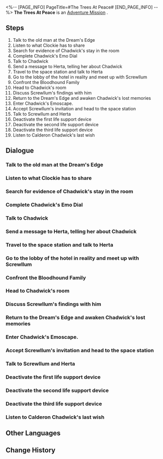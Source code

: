 <%-- [PAGE_INFO]
PageTitle=#The Trees At Peace#
[END_PAGE_INFO] --%>
{{Stub|Dialogue, characters, and location(s)}}
{{Mission Infobox
|id            = 2030301
|title         = 
|image         = Mission The Trees At Peace.png
|type          = Adventure
|event_name    = 
|chapter       = 
|requirements  = 
* [[Trailblaze Mission]] ''[[Whodunit]]'' completed
* [[Trailblaze Continuance]] ''[[When the Stars of Ingenuity Shine]]'' completed
|summary       = Calderon Chadwick was once a brilliant scientist. However, the "Imaginary Implosion Pulse" he developed led to the loss of homes and lives for innumerable individuals.<br />He spent the remainder of his life yearning for redemption, and it took several centuries after his physical demise for him to find the rightful place he deserved.
|characters    = <!--characters that appear in this mission-->
|startLocation = <!--location as it intially appears on the mission screen-->
|world         = <!--i.e. Penacony-->
|area          = <!--i.e. A Child's Dream-->
|prev          = 
|next          = 
|exp           = 350
|credits       = 80000
|stellarJade   = 
|other         = {{Card List|Traveler's Guide*5;Refined Aether*5;Lost Crystal*5;Clock Credits*360|delim=;}}
}}
'''The Trees At Peace''' is an [[Adventure Mission]]<!--in [world]-->.

==Steps==
# Talk to the old man at the Dream's Edge
# Listen to what Clockie has to share
# Search for evidence of Chadwick's stay in the room
# Complete Chadwick's Emo Dial
# Talk to Chadwick
# Send a message to Herta, telling her about Chadwick
# Travel to the space station and talk to Herta
# Go to the lobby of the hotel in reality and meet up with Screwllum
# Confront the Bloodhound Family
# Head to Chadwick's room
# Discuss Screwllum's findings with him
# Return to the Dream's Edge and awaken Chadwick's lost memories
# Enter Chadwick's Emoscape.
# Accept Screwllum's invitation and head to the space station
# Talk to Screwllum and Herta
# Deactivate the first life support device
# Deactivate the second life support device
# Deactivate the third life support device
# Listen to Calderon Chadwick's last wish

<!--
==Gameplay Notes==

--><!--
==Trial Character==

-->
==Dialogue==
{{Stub Dialogue}}
===Talk to the old man at the Dream's Edge===
{{Mission Description|type=adventure|location=<!--to be added-->|You encounter an old man with a profound gaze at the Dream's Edge.<br />Talk with him and learn about his experiences.}}
{{Dialogue Start}}
:{{tx}}
{{Dialogue End}}

===Listen to what Clockie has to share===
{{Mission Description|type=adventure|location=<!--to be added-->|update|You encounter an old man with a profound gaze at the Dream's Edge, but your discussion is harshly interrupted by the Bloodhound Family.<br />Clockie seems to have sensed something from the old man. Talk with him.}}
{{Dialogue Start}}
:{{tx}}
{{Dialogue End}}

===Search for evidence of Chadwick's stay in the room===
{{Mission Description|type=adventure|location=<!--to be added-->|update|Screwllum joins you in the investigation of Chadwick's past.<br />Chadwick's room seems empty. Explore the area for any potential clues.}}
{{Dialogue Start}}
:{{tx}}
{{Dialogue End}}

===Complete Chadwick's Emo Dial===
{{Mission Description|type=adventure|location=<!--to be added-->|update|You encounter an old man with a profound gaze at the Dream's Edge, but your discussion is harshly interrupted by the Bloodhound Family.<br />Clockie believes that the old man is lacking a certain mood. Help fix his lost emotions after the Bloodhound Family members leave.}}
{{Dialogue Start}}
:{{tx}}
{{Dialogue End}}

===Talk to Chadwick===
{{Mission Description|type=adventure|location=<!--to be added-->|update|You have helped the old man named Chadwick fix his missing mood pieces.<br />Now, you can have an uninterrupted talk with him.}}
{{Dialogue Start}}
:{{tx}}
{{Dialogue End}}

===Send a message to Herta, telling her about Chadwick===
{{Mission Description|type=adventure|location=<!--to be added-->|update|Surprisingly, the old man named Chadwick was once a member of the Genius Society. Why is he stranded at the Dream's Edge?<br />You decide to inform other members of the Society &mdash; the ones you know, that is &mdash; about Chadwick's situation.}}
{{Dialogue Start}}
:{{tx}}
{{Dialogue End}}

===Travel to the space station and talk to Herta===
{{Mission Description|type=adventure|location=<!--to be added-->|update|Surprisingly, the old man named Chadwick was once a member of the Genius Society. Why is he stranded at the Dream's Edge?<br />Herta is shocked by the news of his presence in Penacony and requests that you immediately head to the space station to discuss further information.}}
{{Dialogue Start}}
:{{tx}}
{{Dialogue End}}

===Go to the lobby of the hotel in reality and meet up with Screwllum===
{{Mission Description|type=adventure|location=<!--to be added-->|update|Surprisingly, the old man named Chadwick was once a member of the Genius Society. Why is he stranded at the Dream's Edge?<br />Screwllum decides to personally travel to Penacony to uncover the truth and invites you to meet at The Reverie.}}
{{Dialogue Start}}
:{{tx}}
{{Dialogue End}}

===Confront the Bloodhound Family===
{{Mission Description|type=adventure|location=<!--to be added-->|update|Screwllum joins you in the investigation of Chadwick's past.<br />However, the Bloodhound Family once again poses a hindrance. Find a way to convince them.}}
{{Dialogue Start}}
:{{tx}}
{{Dialogue End}}

===Head to Chadwick's room===
{{Mission Description|type=adventure|location=<!--to be added-->|update|Screwllum joins you in the investigation of Chadwick's past.<br />Thanks to Screwllum's negotiation, The Family has accepted your request to check Chadwick's room.}}
{{Dialogue Start}}
:{{tx}}
{{Dialogue End}}

===Discuss Screwllum's findings with him===
{{Mission Description|type=adventure|location=<!--to be added-->|update|Screwllum joins you in the investigation of Chadwick's past.<br />Screwllum has found something in the empty room. Talk to him to learn more.}}
{{Dialogue Start}}
:{{tx}}
{{Dialogue End}}

===Return to the Dream's Edge and awaken Chadwick's lost memories===
{{Mission Description|type=adventure|location=<!--to be added-->|update|Chadwick's physical body has already vanished, leaving behind a cluster of Memory Bubbles.<br />Return to the Dream's Edge with Screwllum's keepsake to help Chadwick recall his forgotten past.}}
{{Dialogue Start}}
:{{tx}}
{{Dialogue End}}

===Enter Chadwick's Emoscape.===
{{Mission Description|type=adventure|location=<!--to be added-->|update|Screwllum's keepsake seems to have awakened Chadwick's memories.<br />Use the Clockwork to enter his Emoscape and relive his experiences.}}
{{Dialogue Start}}
:{{tx}}
{{Dialogue End}}

===Accept Screwllum's invitation and head to the space station===
{{Mission Description|type=adventure|location=<!--to be added-->|update|Screwllum has convinced The Family and retrieved Chadwick's memories.<br />Return to the space station and bid farewell to Dr. Chadwick, accompanied by Screwllum and Herta.}}
{{Dialogue Start}}
:{{tx}}
{{Dialogue End}}

===Talk to Screwllum and Herta===
{{Mission Description|type=adventure|location=<!--to be added-->|update|Screwllum has convinced The Family and retrieved Chadwick's memories.<br />Return to the space station and bid farewell to Dr. Chadwick, accompanied by Screwllum and Herta.}}
{{Dialogue Start}}
:{{tx}}
{{Dialogue End}}

===Deactivate the first life support device===
{{Mission Description|type=adventure|location=<!--to be added-->|update|Under the watchful eyes of you, Screwllum, and Herta &mdash; Dr. Chadwick, who has endured external and mental struggles throughout his life, finally reaches a peaceful end.<br />Deactivate all the life support devices and send him on to his final journey.}}
{{Dialogue Start}}
:{{tx}}
{{Dialogue End}}

===Deactivate the second life support device===
{{Mission Description|type=adventure|location=<!--to be added-->|update|Under the watchful eyes of you, Screwllum, and Herta &mdash; Dr. Chadwick, who has endured external and mental struggles throughout his life, finally reaches a peaceful end.<br />Deactivate all the life support devices and send him on to his final journey.}}
{{Dialogue Start}}
:{{tx}}
{{Dialogue End}}

===Deactivate the third life support device===
{{Mission Description|type=adventure|location=<!--to be added-->|update|Under the watchful eyes of you, Screwllum, and Herta &mdash; Dr. Chadwick, who has endured external and mental struggles throughout his life, finally reaches a peaceful end.<br />Deactivate all the life support devices and send him on to his final journey.}}
{{Dialogue Start}}
:{{tx}}
{{Dialogue End}}

===Listen to Calderon Chadwick's last wish===
{{Mission Description|type=adventure|location=<!--to be added-->|update|Under the watchful eyes of you, Screwllum, and Herta &mdash; Dr. Chadwick, who has endured external and mental struggles throughout his life, finally reaches a peaceful end.<br />However, before the Ocean of Trees returns to complete tranquility, the genius still has something to say...}}
{{Dialogue Start}}
:{{tx}}
{{Dialogue End}}

==Other Languages==
{{Other Languages
|en   = The Trees At Peace
|zhs  = 树海归于谧宁
|zht  = 樹海歸於謐寧
|ja   = 樹海は静謐に帰す
|ko   = 고요함으로 돌아간 숲
|es   = Los árboles vuelven a la calma
|fr   = Forêt en paix
|ru   = Мир среди деревьев
|th   = ผืนป่ากลับสู่ความสงบ
|vi   = Biển Rừng Tĩnh Lặng
|de   = Das Meer von Bäumen ruht
|id   = Lautan Pohon Kembali Tenang
|pt   = As Árvores em Paz
}}

==Change History==
{{Change History|2.0}}

